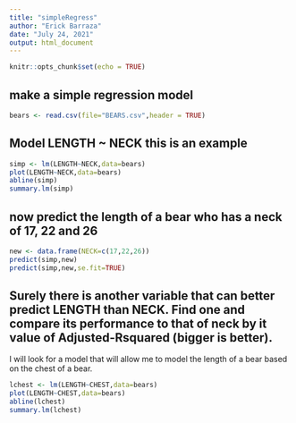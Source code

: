 ```yaml
---
title: "simpleRegress"
author: "Erick Barraza"
date: "July 24, 2021"
output: html_document
---
```


```r
knitr::opts_chunk$set(echo = TRUE)
```

## make a simple regression model

```r
bears <- read.csv(file="BEARS.csv",header = TRUE)
```

## Model LENGTH ~ NECK  this is an example  

```r
simp <- lm(LENGTH~NECK,data=bears)
plot(LENGTH~NECK,data=bears)
abline(simp)
summary.lm(simp)
```

## now predict the length of a bear who has a neck of 17, 22 and 26


```r
new <- data.frame(NECK=c(17,22,26))
predict(simp,new)
predict(simp,new,se.fit=TRUE)
```
## Surely there is another variable that can better predict LENGTH than NECK. Find one and compare its performance to that of neck by it value of Adjusted-Rsquared (bigger is better).

I will look for a model that will allow me to model the length of a bear based on the chest of a bear.

```r
lchest <- lm(LENGTH~CHEST,data=bears)
plot(LENGTH~CHEST,data=bears)
abline(lchest)
summary.lm(lchest)
```


